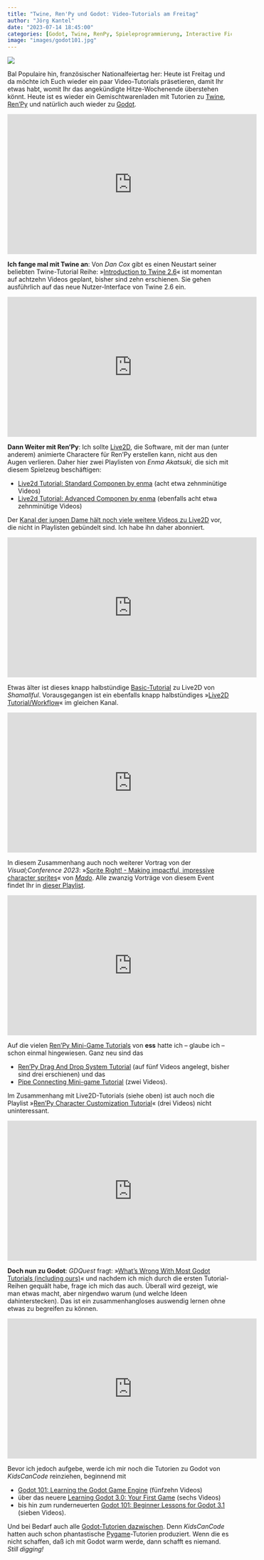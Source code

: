 ```yaml
---
title: "Twine, Ren'Py und Godot: Video-Tutorials am Freitag"
author: "Jörg Kantel"
date: "2023-07-14 18:45:00"
categories: [Godot, Twine, RenPy, Spieleprogrammierung, Interactive Fiction]
image: "images/godot101.jpg"
---
```


[![](images/godot101-b.jpg)](https://www.flickr.com/photos/schockwellenreiter/53045425446/)

Bal Populaire hin, französischer Nationalfeiertag her: Heute ist Freitag und da möchte ich Euch wieder ein paar Video-Tutorials präsetieren, damit Ihr etwas habt, womit Ihr das angekündigte Hitze-Wochenende überstehen könnt. Heute ist es wieder ein Gemischtwarenladen mit Tutorien zu [Twine](http://cognitiones.kantel-chaos-team.de/multimedia/spieleprogrammierung/twine.html), [Ren'Py](http://cognitiones.kantel-chaos-team.de/multimedia/spieleprogrammierung/renpy.html) und natürlich auch wieder zu [Godot](http://cognitiones.kantel-chaos-team.de/multimedia/spieleprogrammierung/godot.html).

<iframe width="560" height="315" src="https://www.youtube.com/embed/MHLUOG0aiSs" title="YouTube video player" frameborder="0" allow="accelerometer; autoplay; clipboard-write; encrypted-media; gyroscope; picture-in-picture; web-share" allowfullscreen></iframe>

**Ich fange mal mit Twine an**: Von *Dan Cox* gibt es einen Neustart seiner beliebten Twine-Tutorial Reihe: »[Introduction to Twine 2.6](https://www.youtube.com/playlist?list=PLlXuD3kyVEr6DmZy52pG7zYWbr6t93JC7)« ist momentan auf achtzehn Videos geplant, bisher sind zehn erschienen. Sie gehen ausführlich auf das neue Nutzer-Interface von Twine 2.6 ein.

<iframe width="560" height="315" src="https://www.youtube.com/embed/yiIRGzTthII" title="YouTube video player" frameborder="0" allow="accelerometer; autoplay; clipboard-write; encrypted-media; gyroscope; picture-in-picture; web-share" allowfullscreen></iframe>

**Dann Weiter mit Ren'Py**: Ich sollte [Live2D](http://cognitiones.kantel-chaos-team.de/multimedia/spieleprogrammierung/avatare/live2d.html), die Software, mit der man (unter anderem) animierte Charactere für Ren'Py erstellen kann, nicht aus den Augen verlieren. Daher hier zwei Playlisten von *Enma Akatsuki*, die sich mit diesem Spielzeug beschäftigen:

- [Live2d Tutorial: Standard Componen by enma](https://www.youtube.com/playlist?list=PL3sGye8NKCQ-DHy01xNkRLSKlzZ5VPL6z) (acht etwa zehnminütige Videos)
- [Live2d Tutorial: Advanced Componen by enma](https://www.youtube.com/playlist?list=PL3sGye8NKCQ-pJ2EcUCFVK53JxntA9FLU) (ebenfalls acht etwa zehnminütige Videos)

Der [Kanal der jungen Dame hält noch viele weitere Videos zu Live2D](https://www.youtube.com/@enmaakatsuki/videos) vor, die nicht in Playlisten gebündelt sind. Ich habe ihn daher abonniert.

<iframe width="560" height="315" src="https://www.youtube.com/embed/ofFsAlJcRcM" title="YouTube video player" frameborder="0" allow="accelerometer; autoplay; clipboard-write; encrypted-media; gyroscope; picture-in-picture; web-share" allowfullscreen></iframe>

Etwas älter ist dieses knapp halbstündige [Basic-Tutorial](https://www.youtube.com/watch?v=ofFsAlJcRcM) zu Live2D von *Shamallful*. Vorausgegangen ist ein ebenfalls knapp halbstündiges »[Live2D Tutorial/Workflow](https://www.youtube.com/watch?v=DCgwtphKhuk)« im gleichen Kanal.

<iframe width="560" height="315" src="https://www.youtube.com/embed/hm3JDH-Efzg" title="YouTube video player" frameborder="0" allow="accelerometer; autoplay; clipboard-write; encrypted-media; gyroscope; picture-in-picture; web-share" allowfullscreen></iframe>

In diesem Zusammenhang auch noch weiterer Vortrag von der *Visual;Conference 2023*: »[Sprite Right! - Making impactful, impressive character sprites](https://www.youtube.com/watch?v=hm3JDH-Efzg)« von *[Mado](https://madocallie.carrd.co/)*. Alle zwanzig Vorträge von diesem Event findet Ihr in [dieser Playlist](https://www.youtube.com/playlist?list=PLsXG4_BY8mowjpDwP2g0-FEOyonmq2wFs).

<iframe width="560" height="315" src="https://www.youtube.com/embed/IKLBSJMv50Q" title="YouTube video player" frameborder="0" allow="accelerometer; autoplay; clipboard-write; encrypted-media; gyroscope; picture-in-picture; web-share" allowfullscreen></iframe>

Auf die vielen [Ren'Py Mini-Game Tutorials](https://www.youtube.com/@essRenPyTutorials/playlists) von __ess__ hatte ich – glaube ich – schon einmal hingewiesen. Ganz neu sind das

- [Ren'Py Drag And Drop System Tutorial](https://www.youtube.com/playlist?list=PL7wM8yQ325u-cWfPaopG4iphPeEsbjbGT) (auf fünf Videos angelegt, bisher sind drei erschienen) und das
- [Pipe Connecting Mini-game Tutorial](https://www.youtube.com/playlist?list=PL7wM8yQ325u_pX9klL1dy1sig7PRJ-HtF) (zwei Videos).

Im Zusammenhang mit Live2D-Tutorials (siehe oben) ist auch noch die Playlist »[Ren'Py Character Customization Tutorial](https://www.youtube.com/playlist?list=PL7wM8yQ325u-tvNQ8gHOwJTHLbJS7w0m8)« (drei Videos) nicht uninteressant.

<iframe width="560" height="315" src="https://www.youtube.com/embed/yQZKXdwyh-Q" title="YouTube video player" frameborder="0" allow="accelerometer; autoplay; clipboard-write; encrypted-media; gyroscope; picture-in-picture; web-share" allowfullscreen></iframe>

**Doch nun zu Godot**: *GDQuest* fragt: »[What’s Wrong With Most Godot Tutorials (including ours)](https://www.youtube.com/watch?v=yQZKXdwyh-Q)« und nachdem ich mich durch die ersten Tutorial-Reihen gequält habe, frage ich mich das auch. Überall wird gezeigt, wie man etwas macht, aber nirgendwo warum (und welche Ideen dahinterstecken). Das ist ein zusammenhangloses auswendig lernen ohne etwas zu begreifen zu können.

<iframe width="560" height="315" src="https://www.youtube.com/embed/gHA4M2cqWb0" title="YouTube video player" frameborder="0" allow="accelerometer; autoplay; clipboard-write; encrypted-media; gyroscope; picture-in-picture; web-share" allowfullscreen></iframe>

Bevor ich jedoch aufgebe, werde ich mir noch die Tutorien zu Godot von *KidsCanCode* reinziehen, beginnend mit

- [Godot 101: Learning the Godot Game Engine](https://www.youtube.com/playlist?list=PLsk-HSGFjnaFISfGRTXxp65FXOa9UkYc5) (fünfzehn Videos)
- über das neuere [Learning Godot 3.0: Your First Game](https://www.youtube.com/playlist?list=PLsk-HSGFjnaFutTDzgik2KMRl6W1JxFgD) (sechs Videos)
- bis hin zum runderneuerten [Godot 101: Beginner Lessons for Godot 3.1](https://www.youtube.com/playlist?list=PLsk-HSGFjnaFwmOFrfD4gQQqvgvEUielY) (sieben Videos).

Und bei Bedarf auch alle [Godot-Tutorien dazwischen](https://www.youtube.com/@Kidscancode/playlists). Denn *KidsCanCode* hatten auch schon phantastische [Pygame](http://cognitiones.kantel-chaos-team.de/multimedia/spieleprogrammierung/pygame.html)-Tutorien produziert. Wenn die es nicht schaffen, daß ich mit Godot warm werde, dann schafft es niemand. *Still digging!*